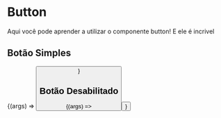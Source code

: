 

<Meta title="Components/Commons/Button" component={Button} />

# Button 

Aqui você pode aprender a utilizar o componente button! E ele é incrivel

<ArgsTable of={Button} />

## Botão Simples

<Canvas>
  <Story
    name="Botão Simples"
    args={{ children: 'Botão Simples' }}
  >
    {(args) => <Button {...args} />}
  </Story>
</Canvas>


## Botão Desabilitado

<Canvas>
  <Story
    name="Botão Desabilitado"
    args={{ children: 'Botão Simples', disabled: true }}
  >
    {(args) => <Button {...args} />}
  </Story>
</Canvas>
